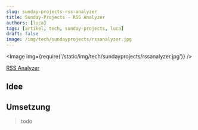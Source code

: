 ```yaml
---
slug: sunday-projects-rss-analyzer
title: Sunday-Projects - RSS Analyzer
authors: [luca]
tags: [artikel, tech, sunday-projects, luca]
draft: false
image: /img/tech/sundayprojects/rssanalyzer.jpg
---
```


[//]: # (Image Preset in Adobe Exress)
[//]: # (https://new.express.adobe.com/id/urn:aaid:sc:EU:eead633a-e9c5-4e72-829b-33fb8bb0e5a2?category=search)


<Image img={require('/static/img/tech/sundayprojects/rssanalyzer.jpg')} />

[RSS Analyzer](https://rss-analyzer.vercel.app/)

<!--truncate-->

## Idee

## Umsetzung

> todo
